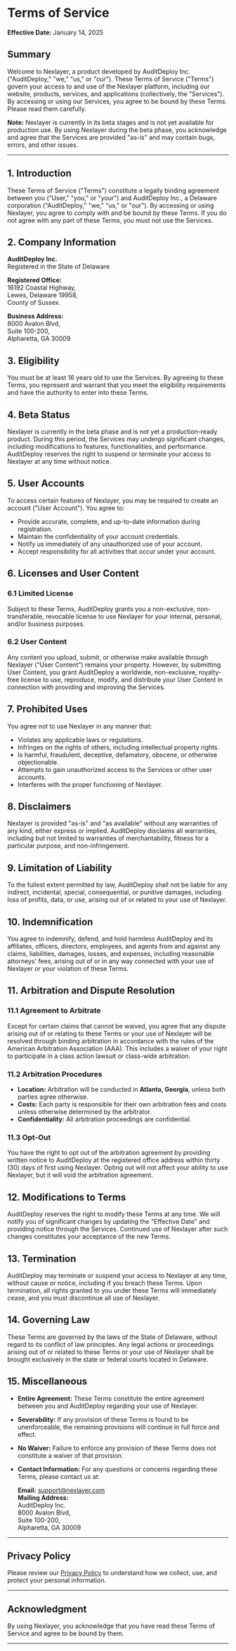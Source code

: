 # Terms of Service

**Effective Date:** January 14, 2025

## Summary

Welcome to Nexlayer, a product developed by AuditDeploy Inc. ("AuditDeploy," "we," "us," or "our"). These Terms of Service ("Terms") govern your access to and use of the Nexlayer platform, including our website, products, services, and applications (collectively, the "Services"). By accessing or using our Services, you agree to be bound by these Terms. Please read them carefully.

**Note:** Nexlayer is currently in its beta stages and is not yet available for production use. By using Nexlayer during the beta phase, you acknowledge and agree that the Services are provided "as-is" and may contain bugs, errors, and other issues.

---

## 1. Introduction

These Terms of Service ("Terms") constitute a legally binding agreement between you ("User," "you," or "your") and AuditDeploy Inc., a Delaware corporation ("AuditDeploy," "we," "us," or "our"). By accessing or using Nexlayer, you agree to comply with and be bound by these Terms. If you do not agree with any part of these Terms, you must not use the Services.

## 2. Company Information

**AuditDeploy Inc.**  
Registered in the State of Delaware

**Registered Office:**  
16192 Coastal Highway,  
Lewes, Delaware 19958,  
County of Sussex.

**Business Address:**  
8000 Avalon Blvd,  
Suite 100-200,  
Alpharetta, GA 30009

## 3. Eligibility

You must be at least 16 years old to use the Services. By agreeing to these Terms, you represent and warrant that you meet the eligibility requirements and have the authority to enter into these Terms.

## 4. Beta Status

Nexlayer is currently in the beta phase and is not yet a production-ready product. During this period, the Services may undergo significant changes, including modifications to features, functionalities, and performance. AuditDeploy reserves the right to suspend or terminate your access to Nexlayer at any time without notice.

## 5. User Accounts

To access certain features of Nexlayer, you may be required to create an account ("User Account"). You agree to:

- Provide accurate, complete, and up-to-date information during registration.
- Maintain the confidentiality of your account credentials.
- Notify us immediately of any unauthorized use of your account.
- Accept responsibility for all activities that occur under your account.

## 6. Licenses and User Content

### **6.1 Limited License**

Subject to these Terms, AuditDeploy grants you a non-exclusive, non-transferable, revocable license to use Nexlayer for your internal, personal, and/or business purposes.

### **6.2 User Content**

Any content you upload, submit, or otherwise make available through Nexlayer ("User Content") remains your property. However, by submitting User Content, you grant AuditDeploy a worldwide, non-exclusive, royalty-free license to use, reproduce, modify, and distribute your User Content in connection with providing and improving the Services.

## 7. Prohibited Uses

You agree not to use Nexlayer in any manner that:

- Violates any applicable laws or regulations.
- Infringes on the rights of others, including intellectual property rights.
- Is harmful, fraudulent, deceptive, defamatory, obscene, or otherwise objectionable.
- Attempts to gain unauthorized access to the Services or other user accounts.
- Interferes with the proper functioning of Nexlayer.

## 8. Disclaimers

Nexlayer is provided "as-is" and "as available" without any warranties of any kind, either express or implied. AuditDeploy disclaims all warranties, including but not limited to warranties of merchantability, fitness for a particular purpose, and non-infringement.

## 9. Limitation of Liability

To the fullest extent permitted by law, AuditDeploy shall not be liable for any indirect, incidental, special, consequential, or punitive damages, including loss of profits, data, or use, arising out of or related to your use of Nexlayer.

## 10. Indemnification

You agree to indemnify, defend, and hold harmless AuditDeploy and its affiliates, officers, directors, employees, and agents from and against any claims, liabilities, damages, losses, and expenses, including reasonable attorneys' fees, arising out of or in any way connected with your use of Nexlayer or your violation of these Terms.

## 11. Arbitration and Dispute Resolution

### **11.1 Agreement to Arbitrate**

Except for certain claims that cannot be waived, you agree that any dispute arising out of or relating to these Terms or your use of Nexlayer will be resolved through binding arbitration in accordance with the rules of the American Arbitration Association (AAA). This includes a waiver of your right to participate in a class action lawsuit or class-wide arbitration.

### **11.2 Arbitration Procedures**

- **Location:** Arbitration will be conducted in **Atlanta, Georgia**, unless both parties agree otherwise.
- **Costs:** Each party is responsible for their own arbitration fees and costs unless otherwise determined by the arbitrator.
- **Confidentiality:** All arbitration proceedings are confidential.

### **11.3 Opt-Out**

You have the right to opt out of the arbitration agreement by providing written notice to AuditDeploy at the registered office address within thirty (30) days of first using Nexlayer. Opting out will not affect your ability to use Nexlayer, but it will void the arbitration agreement.

## 12. Modifications to Terms

AuditDeploy reserves the right to modify these Terms at any time. We will notify you of significant changes by updating the "Effective Date" and providing notice through the Services. Continued use of Nexlayer after such changes constitutes your acceptance of the new Terms.

## 13. Termination

AuditDeploy may terminate or suspend your access to Nexlayer at any time, without cause or notice, including if you breach these Terms. Upon termination, all rights granted to you under these Terms will immediately cease, and you must discontinue all use of Nexlayer.

## 14. Governing Law

These Terms are governed by the laws of the State of Delaware, without regard to its conflict of law principles. Any legal actions or proceedings arising out of or related to these Terms or your use of Nexlayer shall be brought exclusively in the state or federal courts located in Delaware.

## 15. Miscellaneous

- **Entire Agreement:** These Terms constitute the entire agreement between you and AuditDeploy regarding your use of Nexlayer.
- **Severability:** If any provision of these Terms is found to be unenforceable, the remaining provisions will continue in full force and effect.
- **No Waiver:** Failure to enforce any provision of these Terms does not constitute a waiver of that provision.
- **Contact Information:** For any questions or concerns regarding these Terms, please contact us at:
  
  **Email:** support@nexlayer.com  
  **Mailing Address:**  
  AuditDeploy Inc.  
  8000 Avalon Blvd,  
  Suite 100-200,  
  Alpharetta, GA 30009

---

## Privacy Policy

Please review our [Privacy Policy](https://nexlayer.com/privacy) to understand how we collect, use, and protect your personal information.

---

## Acknowledgment

By using Nexlayer, you acknowledge that you have read these Terms of Service and agree to be bound by them.

---

